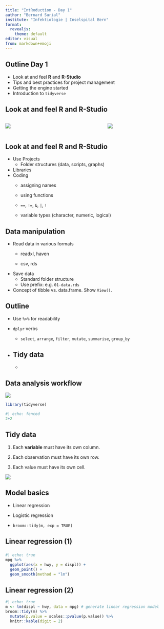 ```yaml
---
title: "IntRoduction - Day 1"
author: "Bernard Surial"
institute: "Infektiologie | Inselspital Bern"
format: 
  revealjs:
    theme: default
editor: visual
from: markdown+emoji
---
```



## Outline Day 1

- Look at and feel **R** and **R-Studio**
- Tips and best practices for project management
- Getting the engine started
- Introduction to `tidyverse`



## Look at and feel **R** and **R-Studio**

:::: {.columns}

::: {.column width="40%" layout="[[-1], [1], [-1]]"}
![](Rlogo.png){fig-align="center"}
:::

::: {.column width="20%"}

:::

::: {.column width="40%" layout="[[-1], [1], [-1]]"}
![](Rstudiologo.png){fig-align="center"}
:::
::::



## Look at and feel **R** and **R-Studio**

-   Use Projects
    -   Folder structures (data, scripts, graphs)
-   Libraries
-   Coding
    -   assigning names

    -   using functions

    -   `==`, `!=`, `&`, `|`, `!`

    -   variable types (character, numeric, logical)

## Data manipulation

-   Read data in various formats
    -   readxl, haven

    -   csv, rds
-   Save data
    -   Standard folder structure
    -   Use prefix: e.g. `01-data.rds`
-   Concept of tibble vs. data.frame. Show `View()`.

## Outline

-   Use `%>%` for readability

-   `dplyr` verbs

    -   `select`, `arrange`, `filter`, `mutate`, `summarise`, `group_by`

-   

    ## Tidy data

    -   

## Data analysis workflow

![](https://d33wubrfki0l68.cloudfront.net/795c039ba2520455d833b4034befc8cf360a70ba/558a5/diagrams/data-science-explore.png)
```r
library(tidyverse)
```


```r
#| echo: fenced
2+2
```

## Tidy data

1.  Each [**variable**]{.yellow} must have its own column.

2.  Each observation must have its own row.

3.  Each value must have its own cell.

![](https://d33wubrfki0l68.cloudfront.net/6f1ddb544fc5c69a2478e444ab8112fb0eea23f8/91adc/images/tidy-1.png)

## Model basics

-   Linear regression

-   Logistic regression

-   `broom::tidy(m, exp = TRUE)`

## Linear regression (1)

### 

```r
#| echo: true
mpg %>% 
  ggplot(aes(x = hwy, y = displ)) + 
  geom_point() + 
  geom_smooth(method = "lm")
```

## Linear regression (2)

```r
#| echo: true
m <- lm(displ ~ hwy, data = mpg) # generate linear regression model
broom::tidy(m) %>% 
  mutate(p.value = scales::pvalue(p.value)) %>% 
  knitr::kable(digit = 2)
```
